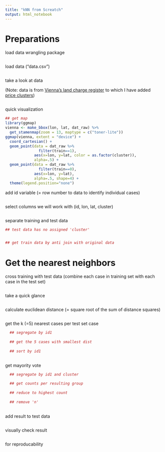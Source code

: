 ```yaml
---
title: "kNN from Screatch"
output: html_notebook
---
```


# Preparations

load data wrangling package

```r

```


load data ("data.csv")

```r

```


take a look at data

(Note: data is from [Vienna's land charge register](https://www.data.gv.at/katalog/dataset/stadt-wien_kaufpreissammlungliegenschaftenwien){target="_blank"} to which I have added [price clusters](http://www.bernhardlearns.com/2017/10/finding-viennas-house-price-regions.html){target="_blank"})

```r

```

quick visualization

```r
## get map
library(ggmap)
vienna <- make_bbox(lon, lat, dat_raw) %>% 
  get_stamenmap(zoom = 13, maptype = c("toner-lite"))
ggmap(vienna, extent = "device") +
  coord_cartesian() +
  geom_point(data = dat_raw %>%
               filter(train==1),
             aes(x=lon, y=lat, color = as.factor(cluster)),
             alpha=.5) +
  geom_point(data = dat_raw %>%
               filter(train==0),
             aes(x=lon, y=lat),
             alpha=.5, shape=4) +
  theme(legend.position="none")
```



add id variable (= row number to data to identify individual cases)

```r

```

select columns we will work with (id, lon, lat, cluster)

```r

```

separate training and test data

```r
## test data has no assigned 'cluster'


## get train data by anti join with original data

```

# Get the nearest neighbors

cross training with test data (combine each case in training set with each case in the test set)

```r

```

take a quick glance

```r

```

calculate euclidean distance (= square root of the sum of distance squares)

```r

```

get the k (=5) nearest cases per test set case

```r

  ## segregate by id1
  
  ## get the 5 cases with smallest dist
  
  ## sort by id1
  
```

get mayority vote

```r

  ## segregate by id1 and cluster
  
  ## get counts per resulting group
  
  ## reduce to highest count
  
  ## remove 'n'
  
```

add result to test data

```r

```


visually check result

```r

```


for reproducability

```r

```

